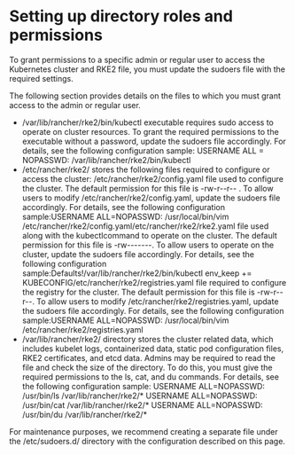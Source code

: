 ﻿# Setting up directory roles and permissions

To grant permissions to a specific admin or regular user to access the Kubernetes cluster and RKE2 file, you must update the sudoers file with the required settings.

The following section provides details on the files to which you must grant access to the admin or regular user.

* /var/lib/rancher/rke2/bin/kubectl executable requires sudo access to operate on cluster resources. To grant the required permissions to the executable without a password, update the sudoers file accordingly. For details, see the following configuration sample: USERNAME ALL = NOPASSWD: /var/lib/rancher/rke2/bin/kubectl
* /etc/rancher/rke2/ stores the following files required to configure or access the cluster: /etc/rancher/rke2/config.yaml file used to configure the cluster. The default permission for this file is -rw-r--r-- . To allow users to modify /etc/rancher/rke2/config.yaml, update the sudoers file accordingly. For details, see the following configuration sample:USERNAME ALL=NOPASSWD: /usr/local/bin/vim /etc/rancher/rke2/config.yaml/etc/rancher/rke2/rke2.yaml file used along with the kubectlcommand to operate on the cluster. The default permission for this file is -rw-------. To allow users to operate on the cluster, update the sudoers file accordingly. For details, see the following configuration sample:Defaults!/var/lib/rancher/rke2/bin/kubectl env_keep += KUBECONFIG/etc/rancher/rke2/registries.yaml file required to configure the registry for the cluster. The default permission for this file is -rw-r--r--. To allow users to modify /etc/rancher/rke2/registries.yaml, update the sudoers file accordingly. For details, see the following configuration sample:USERNAME ALL=NOPASSWD: /usr/local/bin/vim /etc/rancher/rke2/registries.yaml
* /var/lib/rancher/rke2/ directory stores the cluster related data, which includes kubelet logs, containerized data, static pod configuration files, RKE2 certificates, and etcd data. Admins may be required to read the file and check the size of the directory. To do this, you must give the required permissions to the ls, cat, and du commands. For details, see the following configuration sample: USERNAME ALL=NOPASSWD: /usr/bin/ls /var/lib/rancher/rke2/*
USERNAME ALL=NOPASSWD: /usr/bin/cat /var/lib/rancher/rke2/*
USERNAME ALL=NOPASSWD: /usr/bin/du /var/lib/rancher/rke2/*

For maintenance purposes, we recommend creating a separate file under the /etc/sudoers.d/ directory with the configuration described on this page.
